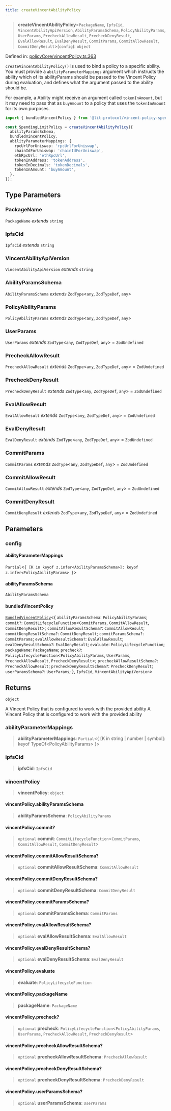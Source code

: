 ```yaml
---
title: createVincentAbilityPolicy
---
```


> **createVincentAbilityPolicy**\<`PackageName`, `IpfsCid`, `VincentAbilityApiVersion`, `AbilityParamsSchema`, `PolicyAbilityParams`, `UserParams`, `PrecheckAllowResult`, `PrecheckDenyResult`, `EvalAllowResult`, `EvalDenyResult`, `CommitParams`, `CommitAllowResult`, `CommitDenyResult`\>(`config`): `object`

Defined in: [policyCore/vincentPolicy.ts:363](https://github.com/LIT-Protocol/Vincent/blob/5462864f5b471985671134e594d93faefcbfeb7e/packages/libs/ability-sdk/src/lib/policyCore/vincentPolicy.ts#L363)

`createVincentAbilityPolicy()` is used to bind a policy to a specific ability. You must provide a `abilityParameterMappings` argument
which instructs the ability which of its abilityParams should be passed to the Vincent Policy during evaluation, and
defines what the argument passed to the ability should be.

For example, a Ability might receive an argument called `tokenInAmount`, but it may need to pass that as `buyAmount` to a
policy that uses the `tokenInAmount` for its own purposes.

```typescript
import { bundledVincentPolicy } from '@lit-protocol/vincent-policy-spending-limit';

const SpendingLimitPolicy = createVincentAbilityPolicy({
  abilityParamsSchema,
  bundledVincentPolicy,
  abilityParameterMappings: {
    rpcUrlForUniswap: 'rpcUrlForUniswap',
    chainIdForUniswap: 'chainIdForUniswap',
    ethRpcUrl: 'ethRpcUrl',
    tokenInAddress: 'tokenAddress',
    tokenInDecimals: 'tokenDecimals',
    tokenInAmount: 'buyAmount',
  },
});
```

## Type Parameters

### PackageName

`PackageName` *extends* `string`

### IpfsCid

`IpfsCid` *extends* `string`

### VincentAbilityApiVersion

`VincentAbilityApiVersion` *extends* `string`

### AbilityParamsSchema

`AbilityParamsSchema` *extends* `ZodType`\<`any`, `ZodTypeDef`, `any`\>

### PolicyAbilityParams

`PolicyAbilityParams` *extends* `ZodType`\<`any`, `ZodTypeDef`, `any`\>

### UserParams

`UserParams` *extends* `ZodType`\<`any`, `ZodTypeDef`, `any`\> = `ZodUndefined`

### PrecheckAllowResult

`PrecheckAllowResult` *extends* `ZodType`\<`any`, `ZodTypeDef`, `any`\> = `ZodUndefined`

### PrecheckDenyResult

`PrecheckDenyResult` *extends* `ZodType`\<`any`, `ZodTypeDef`, `any`\> = `ZodUndefined`

### EvalAllowResult

`EvalAllowResult` *extends* `ZodType`\<`any`, `ZodTypeDef`, `any`\> = `ZodUndefined`

### EvalDenyResult

`EvalDenyResult` *extends* `ZodType`\<`any`, `ZodTypeDef`, `any`\> = `ZodUndefined`

### CommitParams

`CommitParams` *extends* `ZodType`\<`any`, `ZodTypeDef`, `any`\> = `ZodUndefined`

### CommitAllowResult

`CommitAllowResult` *extends* `ZodType`\<`any`, `ZodTypeDef`, `any`\> = `ZodUndefined`

### CommitDenyResult

`CommitDenyResult` *extends* `ZodType`\<`any`, `ZodTypeDef`, `any`\> = `ZodUndefined`

## Parameters

### config

#### abilityParameterMappings

`Partial`\<`{ [K in keyof z.infer<AbilityParamsSchema>]: keyof z.infer<PolicyAbilityParams> }`\>

#### abilityParamsSchema

`AbilityParamsSchema`

#### bundledVincentPolicy

[`BundledVincentPolicy`](/api-reference/ability-sdk/type-aliases/BundledVincentPolicy)\<\{ `abilityParamsSchema`: `PolicyAbilityParams`; `commit?`: `CommitLifecycleFunction`\<`CommitParams`, `CommitAllowResult`, `CommitDenyResult`\>; `commitAllowResultSchema?`: `CommitAllowResult`; `commitDenyResultSchema?`: `CommitDenyResult`; `commitParamsSchema?`: `CommitParams`; `evalAllowResultSchema?`: `EvalAllowResult`; `evalDenyResultSchema?`: `EvalDenyResult`; `evaluate`: `PolicyLifecycleFunction`; `packageName`: `PackageName`; `precheck?`: `PolicyLifecycleFunction`\<`PolicyAbilityParams`, `UserParams`, `PrecheckAllowResult`, `PrecheckDenyResult`\>; `precheckAllowResultSchema?`: `PrecheckAllowResult`; `precheckDenyResultSchema?`: `PrecheckDenyResult`; `userParamsSchema?`: `UserParams`; \}, `IpfsCid`, `VincentAbilityApiVersion`\>

## Returns

`object`

A Vincent Policy that is configured to work with the provided ability
A Vincent Policy that is configured to work with the provided ability

### abilityParameterMappings

> **abilityParameterMappings**: `Partial`\<\{ \[K in string \| number \| symbol\]: keyof TypeOf\<PolicyAbilityParams\> \}\>

### ipfsCid

> **ipfsCid**: `IpfsCid`

### vincentPolicy

> **vincentPolicy**: `object`

#### vincentPolicy.abilityParamsSchema

> **abilityParamsSchema**: `PolicyAbilityParams`

#### vincentPolicy.commit?

> `optional` **commit**: `CommitLifecycleFunction`\<`CommitParams`, `CommitAllowResult`, `CommitDenyResult`\>

#### vincentPolicy.commitAllowResultSchema?

> `optional` **commitAllowResultSchema**: `CommitAllowResult`

#### vincentPolicy.commitDenyResultSchema?

> `optional` **commitDenyResultSchema**: `CommitDenyResult`

#### vincentPolicy.commitParamsSchema?

> `optional` **commitParamsSchema**: `CommitParams`

#### vincentPolicy.evalAllowResultSchema?

> `optional` **evalAllowResultSchema**: `EvalAllowResult`

#### vincentPolicy.evalDenyResultSchema?

> `optional` **evalDenyResultSchema**: `EvalDenyResult`

#### vincentPolicy.evaluate

> **evaluate**: `PolicyLifecycleFunction`

#### vincentPolicy.packageName

> **packageName**: `PackageName`

#### vincentPolicy.precheck?

> `optional` **precheck**: `PolicyLifecycleFunction`\<`PolicyAbilityParams`, `UserParams`, `PrecheckAllowResult`, `PrecheckDenyResult`\>

#### vincentPolicy.precheckAllowResultSchema?

> `optional` **precheckAllowResultSchema**: `PrecheckAllowResult`

#### vincentPolicy.precheckDenyResultSchema?

> `optional` **precheckDenyResultSchema**: `PrecheckDenyResult`

#### vincentPolicy.userParamsSchema?

> `optional` **userParamsSchema**: `UserParams`
